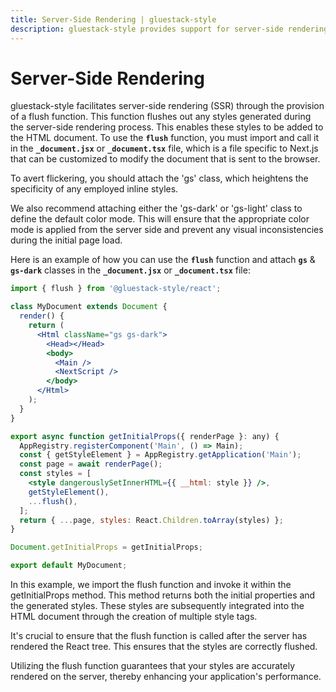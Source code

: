 ```yaml
---
title: Server-Side Rendering | gluestack-style
description: gluestack-style provides support for server-side rendering (SSR) by exporting a flush function to flush out any styles that were generated during the SSR process.
---
```



<Meta title="configuration/SSR" />

# Server-Side Rendering

gluestack-style facilitates server-side rendering (SSR) through the provision of a flush function. This function flushes out any styles generated during the server-side rendering process. This enables these styles to be added to the HTML document. To use the **`flush`** function, you must import and call it in the **`_document.jsx`** or **`_document.tsx`** file, which is a file specific to Next.js that can be customized to modify the document that is sent to the browser.

To avert flickering, you should attach the 'gs' class, which heightens the specificity of any employed inline styles.

We also recommend attaching either the 'gs-dark' or 'gs-light' class to define the default color mode. This will ensure that the appropriate color mode is applied from the server side and prevent any visual inconsistencies during the initial page load.

Here is an example of how you can use the **`flush`** function and attach **`gs`** & **`gs-dark`** classes in the **`_document.jsx`** or **`_document.tsx`** file:

```jsx
import { flush } from '@gluestack-style/react';

class MyDocument extends Document {
  render() {
    return (
      <Html className="gs gs-dark">
        <Head></Head>
        <body>
          <Main />
          <NextScript />
        </body>
      </Html>
    );
  }
}

export async function getInitialProps({ renderPage }: any) {
  AppRegistry.registerComponent('Main', () => Main);
  const { getStyleElement } = AppRegistry.getApplication('Main');
  const page = await renderPage();
  const styles = [
    <style dangerouslySetInnerHTML={{ __html: style }} />,
    getStyleElement(),
    ...flush(),
  ];
  return { ...page, styles: React.Children.toArray(styles) };
}

Document.getInitialProps = getInitialProps;

export default MyDocument;
```

In this example, we import the flush function and invoke it within the getInitialProps method. This method returns both the initial properties and the generated styles. These styles are subsequently integrated into the HTML document through the creation of multiple style tags.

It's crucial to ensure that the flush function is called after the server has rendered the React tree. This ensures that the styles are correctly flushed.

Utilizing the flush function guarantees that your styles are accurately rendered on the server, thereby enhancing your application's performance.

